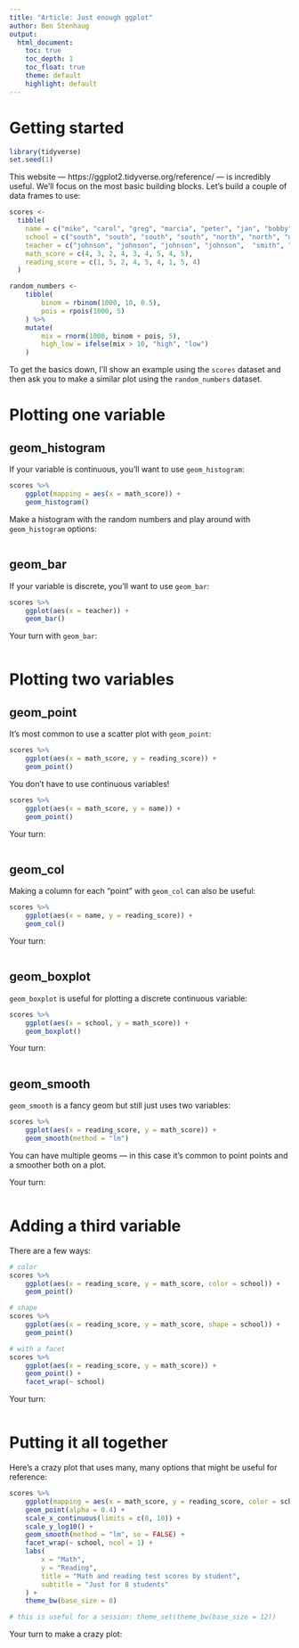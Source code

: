 ```yaml
---
title: "Article: Just enough ggplot"
author: Ben Stenhaug
output: 
  html_document:
    toc: true
    toc_depth: 1
    toc_float: true
    theme: default
    highlight: default
---
```


# Getting started

```r
library(tidyverse)
set.seed(1)
```

This website — https://ggplot2.tidyverse.org/reference/ — is incredibly useful. We'll focus on the most basic building blocks. Let's build a couple of data frames to use:

```r
scores <- 
  tibble(
    name = c("mike", "carol", "greg", "marcia", "peter", "jan", "bobby", "cindy", "alice"),
    school = c("south", "south", "south", "south", "north", "north", "north", "south", "south"),
    teacher = c("johnson", "johnson", "johnson", "johnson",  "smith", "smith", "smith", "perry", "perry"),
    math_score = c(4, 3, 2, 4, 3, 4, 5, 4, 5),
    reading_score = c(1, 5, 2, 4, 5, 4, 1, 5, 4)
  )

random_numbers <- 
    tibble(
        binom = rbinom(1000, 10, 0.5),
        pois = rpois(1000, 5)
    ) %>% 
    mutate(
        mix = rnorm(1000, binom + pois, 5),
        high_low = ifelse(mix > 10, "high", "low")
    )
```

To get the basics down, I'll show an example using the `scores` dataset and then ask you to make a similar plot using the `random_numbers` dataset.

# Plotting one variable

## geom_histogram

If your variable is continuous, you'll want to use `geom_histogram`:

```r
scores %>% 
    ggplot(mapping = aes(x = math_score)) +
    geom_histogram()
```

Make a histogram with the random numbers and play around with `geom_histogram` options:

```r

```

## geom_bar

If your variable is discrete, you'll want to use `geom_bar`:

```r
scores %>% 
    ggplot(aes(x = teacher)) +
    geom_bar()
```

Your turn with `geom_bar`:

```r

```

# Plotting two variables 

## geom_point

It's most common to use a scatter plot with `geom_point`:

```r
scores %>% 
    ggplot(aes(x = math_score, y = reading_score)) +
    geom_point()
```

You don't have to use continuous variables!

```r
scores %>% 
    ggplot(aes(x = math_score, y = name)) +
    geom_point()
```

Your turn:

```r

```

## geom_col

Making a column for each "point" with `geom_col` can also be useful:

```r
scores %>% 
    ggplot(aes(x = name, y = reading_score)) +
    geom_col()
```

Your turn:

```r

```

## geom_boxplot

`geom_boxplot` is useful for plotting a discrete continuous variable:

```r
scores %>% 
    ggplot(aes(x = school, y = math_score)) +
    geom_boxplot()
```

Your turn:

```r

```

## geom_smooth

`geom_smooth` is a fancy geom but still just uses two variables:

```r
scores %>% 
    ggplot(aes(x = reading_score, y = math_score)) +
    geom_smooth(method = "lm")
```

You can have multiple geoms — in this case it's common to point points and a smoother both on a plot.

Your turn:

```r

```

# Adding a third variable

There are a few ways:

```r
# color 
scores %>% 
    ggplot(aes(x = reading_score, y = math_score, color = school)) +
    geom_point()

# shape
scores %>% 
    ggplot(aes(x = reading_score, y = math_score, shape = school)) +
    geom_point()

# with a facet
scores %>% 
    ggplot(aes(x = reading_score, y = math_score)) +
    geom_point() +
    facet_wrap(~ school)
```

Your turn:

```r

```

# Putting it all together

Here's a crazy plot that uses many, many options that might be useful for reference:

```r
scores %>% 
    ggplot(mapping = aes(x = math_score, y = reading_score, color = school)) +
    geom_point(alpha = 0.4) +
    scale_x_continuous(limits = c(0, 10)) +
    scale_y_log10() +
    geom_smooth(method = "lm", se = FALSE) +
    facet_wrap(~ school, ncol = 1) +
    labs(
        x = "Math",
        y = "Reading",
        title = "Math and reading test scores by student",
        subtitle = "Just for 8 students"
    ) +
    theme_bw(base_size = 8)

# this is useful for a session: theme_set(theme_bw(base_size = 12))
```

Your turn to make a crazy plot:

```r

```

